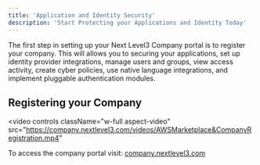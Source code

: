 ---
title: 'Application and Identity Security'
description: 'Start Protecting your Applications and Identity Today'
---

The first step in setting up your Next Level3 Company portal is to register your company. This will allows you to securing your applications, set up identity provider integrations, manage users and groups, view access activity, create cyber policies, use native language integrations, and implement pluggable authentication modules.

## Registering your Company

<video
  controls
  className="w-full aspect-video"
  src="https://company.nextlevel3.com/videos/AWSMarketplace&CompanyRegistration.mp4"
></video>

To access the company portal visit: [company.nextlevel3.com](https://company.nextlevel3.com)